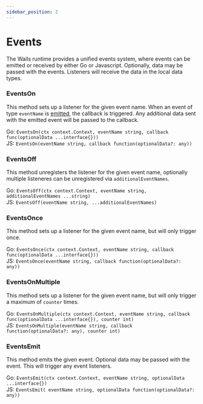 ```yaml
---
sidebar_position: 2
---
```


# Events

The Wails runtime provides a unified events system, where events can be emitted or received by either Go or Javascript.
Optionally, data may be passed with the events. Listeners will receive the data in the local data types.

### EventsOn

This method sets up a listener for the given event name. When an event of type `eventName` is [emitted](#EventsEmit),
the callback is triggered. Any additional data sent with the emitted event will be passed to the callback.

Go: `EventsOn(ctx context.Context, eventName string, callback func(optionalData ...interface{}))`<br/>
JS: `EventsOn(eventName string, callback function(optionalData?: any))`

### EventsOff

This method unregisters the listener for the given event name, optionally multiple listeneres can be unregistered via `additionalEventNames`.

Go: `EventsOff(ctx context.Context, eventName string, additionalEventNames ...string)`<br/>
JS: `EventsOff(eventName string, ...additionalEventNames)`

### EventsOnce

This method sets up a listener for the given event name, but will only trigger once.

Go: `EventsOnce(ctx context.Context, eventName string, callback func(optionalData ...interface{}))`<br/>
JS: `EventsOnce(eventName string, callback function(optionalData?: any))`

### EventsOnMultiple

This method sets up a listener for the given event name, but will only trigger a maximum of `counter` times.

Go: `EventsOnMultiple(ctx context.Context, eventName string, callback func(optionalData ...interface{}), counter int)`<br/>
JS: `EventsOnMultiple(eventName string, callback function(optionalData?: any), counter int)`

### EventsEmit

This method emits the given event. Optional data may be passed with the event. This will trigger any event listeners.

Go: `EventsEmit(ctx context.Context, eventName string, optionalData ...interface{})`<br/>
JS: `EventsEmit( eventName string, optionalData function(optionalData?: any))`
